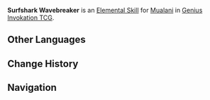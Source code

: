{{Stub}}
{{About|the Character Card Skill for [[Genius Invokation TCG]]|the Playable Character Talent|Surfshark Wavebreaker}}
{{Genius Invokation TCG Skill Infobox
|title      = Surfshark Wavebreaker
|image      = Surfshark Wavebreaker Character Card Skill.png
|type       = Elemental Skill
|character  = Mualani
|element    = Hydro
|matching   = 2
|effect     = Attach '''[[Bitey Shark]]''' to self, then enter '''Nightsoul's Blessing''' and gain 2 '''"Nightsoul points."''' (This skill cannot be used after the character enters '''Nightsoul's Blessing''')<br>(Characters with '''Bitey Shark''' attached can use the Technique: '''Sharky Surfboard''')<br/><br/>'''Nightsoul's Blessing'''<br>The character to which this is attached accumulates '''"Nightsoul points."''' (Max 2 points)<br><br>{{TCG Summon|Bitey Shark}}
|order      = 2
}}
'''Surfshark Wavebreaker''' is an [[Character Card Elemental Skill|Elemental Skill]] for [[Mualani (Character Card)|Mualani]] in [[Genius Invokation TCG]].

==Other Languages==
{{Other Languages|Transclude=Surfshark Wavebreaker}}

==Change History==
{{Change History|5.3}}

==Navigation==
{{Genius Invokation TCG Skill Navbox|Mualani}}